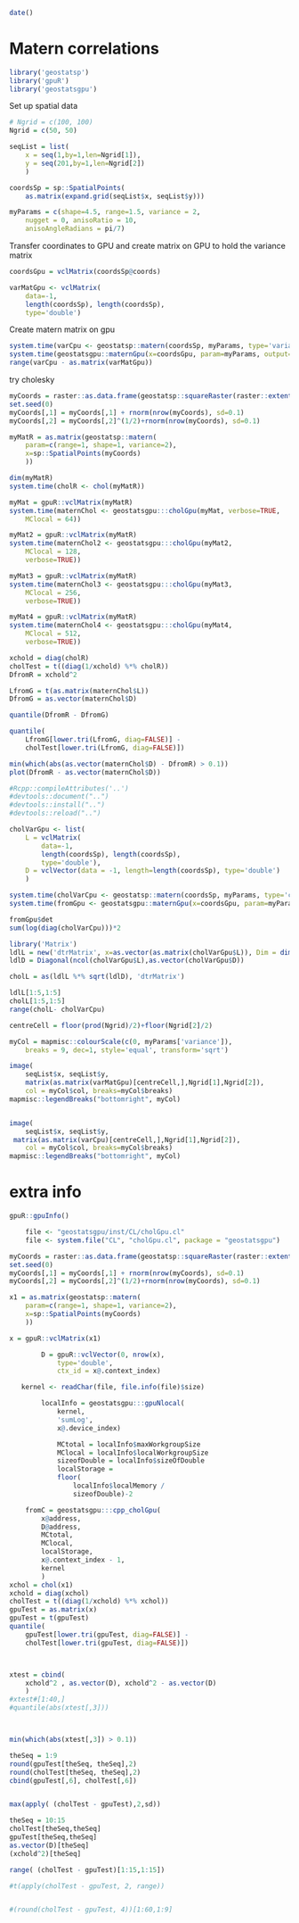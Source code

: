 <!--
%\VignetteEngine{knitr::knitr}
%\VignetteIndexEntry{Matern correlations}
-->

```r
date()
```

# Matern correlations

```r
library('geostatsp')
library('gpuR')
library('geostatsgpu')
```


Set up spatial data

```r
# Ngrid = c(100, 100)
Ngrid = c(50, 50)

seqList = list( 
    x = seq(1,by=1,len=Ngrid[1]), 
    y = seq(201,by=1,len=Ngrid[2])
    )

coordsSp = sp::SpatialPoints(
	as.matrix(expand.grid(seqList$x, seqList$y)))

myParams = c(shape=4.5, range=1.5, variance = 2, 
	nugget = 0, anisoRatio = 10, 
	anisoAngleRadians = pi/7)
```

Transfer coordinates to GPU and create matrix on GPU to hold the variance matrix
```r
coordsGpu = vclMatrix(coordsSp@coords)

varMatGpu <- vclMatrix(
    data=-1, 
    length(coordsSp), length(coordsSp),
    type='double')
```

Create matern matrix on gpu
```r
system.time(varCpu <- geostatsp::matern(coordsSp, myParams, type='variance'))
system.time(geostatsgpu::maternGpu(x=coordsGpu, param=myParams, output=varMatGpu, type='variance'))
range(varCpu - as.matrix(varMatGpu))
```


try cholesky
```r

myCoords = raster::as.data.frame(geostatsp::squareRaster(raster::extent(0,1,0,1), 90), xy=TRUE)[,1:2]
set.seed(0)
myCoords[,1] = myCoords[,1] + rnorm(nrow(myCoords), sd=0.1)
myCoords[,2] = myCoords[,2]^(1/2)+rnorm(nrow(myCoords), sd=0.1)

myMatR = as.matrix(geostatsp::matern(
    param=c(range=1, shape=1, variance=2),
    x=sp::SpatialPoints(myCoords)
    ))

dim(myMatR)
system.time(cholR <- chol(myMatR))

myMat = gpuR::vclMatrix(myMatR)
system.time(maternChol <- geostatsgpu:::cholGpu(myMat, verbose=TRUE, 
    MClocal = 64))

myMat2 = gpuR::vclMatrix(myMatR)
system.time(maternChol2 <- geostatsgpu:::cholGpu(myMat2, 
    MClocal = 128,
    verbose=TRUE))

myMat3 = gpuR::vclMatrix(myMatR)
system.time(maternChol3 <- geostatsgpu:::cholGpu(myMat3, 
    MClocal = 256,
    verbose=TRUE))

myMat4 = gpuR::vclMatrix(myMatR)
system.time(maternChol4 <- geostatsgpu:::cholGpu(myMat4, 
    MClocal = 512,
    verbose=TRUE))

```

```r
xchold = diag(cholR)
cholTest = t((diag(1/xchold) %*% cholR))
DfromR = xchold^2

LfromG = t(as.matrix(maternChol$L))
DfromG = as.vector(maternChol$D)

quantile(DfromR - DfromG)

quantile(
    LfromG[lower.tri(LfromG, diag=FALSE)] - 
    cholTest[lower.tri(LfromG, diag=FALSE)])

```


```r
min(which(abs(as.vector(maternChol$D) - DfromR) > 0.1))
plot(DfromR - as.vector(maternChol$D))
```


```r
#Rcpp::compileAttributes('..')
#devtools::document("..")
#devtools::install("..")
#devtools::reload("..")
```

```r
cholVarGpu <- list(
    L = vclMatrix(
        data=-1, 
        length(coordsSp), length(coordsSp),
        type='double'),
    D = vclVector(data = -1, length=length(coordsSp), type='double')
    )

system.time(cholVarCpu <- geostatsp::matern(coordsSp, myParams, type='cholesky'))
system.time(fromGpu <- geostatsgpu::maternGpu(x=coordsGpu, param=myParams, output=cholVarGpu$L, DofLDL = cholVarGpu$D, type='cholesky'))

fromGpu$det 
sum(log(diag(cholVarCpu)))*2
```

```r
library('Matrix')
ldlL = new('dtrMatrix', x=as.vector(as.matrix(cholVarGpu$L)), Dim = dim(cholVarGpu$L), uplo='L')
ldlD = Diagonal(ncol(cholVarGpu$L),as.vector(cholVarGpu$D))

cholL = as(ldlL %*% sqrt(ldlD), 'dtrMatrix')

ldlL[1:5,1:5]
cholL[1:5,1:5]
range(cholL- cholVarCpu)
```


```r
centreCell = floor(prod(Ngrid)/2)+floor(Ngrid[2]/2)

myCol = mapmisc::colourScale(c(0, myParams['variance']),
    breaks = 9, dec=1, style='equal', transform='sqrt')

image(
    seqList$x, seqList$y, 
    matrix(as.matrix(varMatGpu)[centreCell,],Ngrid[1],Ngrid[2]),
    col = myCol$col, breaks=myCol$breaks)
mapmisc::legendBreaks("bottomright", myCol)


image(
    seqList$x, seqList$y, 
 matrix(as.matrix(varCpu)[centreCell,],Ngrid[1],Ngrid[2]),
    col = myCol$col, breaks=myCol$breaks)
mapmisc::legendBreaks("bottomright", myCol)
```

# extra info

```r
gpuR::gpuInfo()
```


```r
    file <- "geostatsgpu/inst/CL/cholGpu.cl"
    file <- system.file("CL", "cholGpu.cl", package = "geostatsgpu")

myCoords = raster::as.data.frame(geostatsp::squareRaster(raster::extent(0,1,0,1), 60), xy=TRUE)[,1:2]
set.seed(0)
myCoords[,1] = myCoords[,1] + rnorm(nrow(myCoords), sd=0.1)
myCoords[,2] = myCoords[,2]^(1/2)+rnorm(nrow(myCoords), sd=0.1)

x1 = as.matrix(geostatsp::matern(
    param=c(range=1, shape=1, variance=2),
    x=sp::SpatialPoints(myCoords)
    ))

x = gpuR::vclMatrix(x1)

        D = gpuR::vclVector(0, nrow(x),
            type='double',
            ctx_id = x@.context_index)

   kernel <- readChar(file, file.info(file)$size)

        localInfo = geostatsgpu:::gpuNlocal(
            kernel, 
            'sumLog',
            x@.device_index)

            MCtotal = localInfo$maxWorkgroupSize
            MClocal = localInfo$localWorkgroupSize
            sizeofDouble = localInfo$sizeOfDouble
            localStorage = 
            floor(
                localInfo$localMemory / 
                sizeofDouble)-2

    fromC = geostatsgpu:::cpp_cholGpu(
        x@address, 
        D@address,
        MCtotal,
        MClocal, 
        localStorage,
        x@.context_index - 1,
        kernel
        )
xchol = chol(x1)
xchold = diag(xchol)
cholTest = t((diag(1/xchold) %*% xchol))
gpuTest = as.matrix(x)
gpuTest = t(gpuTest)
quantile(
    gpuTest[lower.tri(gpuTest, diag=FALSE)] - 
    cholTest[lower.tri(gpuTest, diag=FALSE)])



xtest = cbind(
    xchold^2 , as.vector(D), xchold^2 - as.vector(D)
    )
#xtest#[1:40,]
#quantile(abs(xtest[,3]))



min(which(abs(xtest[,3]) > 0.1))

theSeq = 1:9
round(gpuTest[theSeq, theSeq],2)
round(cholTest[theSeq, theSeq],2)
cbind(gpuTest[,6], cholTest[,6])


max(apply( (cholTest - gpuTest),2,sd))

theSeq = 10:15
cholTest[theSeq,theSeq]
gpuTest[theSeq,theSeq]
as.vector(D)[theSeq]
(xchold^2)[theSeq]

range( (cholTest - gpuTest)[1:15,1:15])

#t(apply(cholTest - gpuTest, 2, range))


#(round(cholTest - gpuTest, 4))[1:60,1:9]
```
